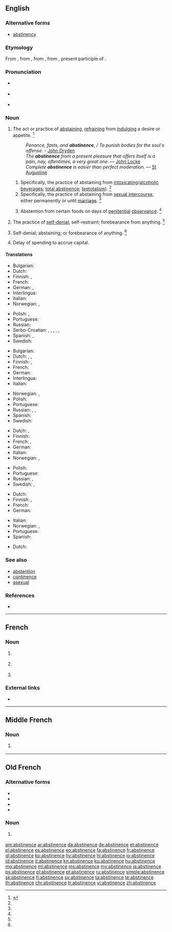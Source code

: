 ==English==
{{wikipedia}}

===Alternative forms===
* [[abstinency]]

===Etymology===
From {{etyl|enm|en}}, from {{etyl|fro|en}} {{term|abstinence|lang=fro}}, from {{etyl|la|en}} {{term|abstinentia|lang=la}}, from {{term|abstinēns|lang=la}}, present participle of {{m|la|abstinēō||I withhold}}.

===Pronunciation===
* {{a|RP}} {{IPA|/ˈæb.stɪ.nn̩s/|lang=en}}
* {{a|US}} {{IPA|/ˈæb.stə.nn̩s/|/ˈæb.stə.nn̩ts/|lang=en}}
* {{audio|En-us-abstinence.ogg|Audio (US)|lang=en}}

===Noun===
{{en-noun}}

# The act or practice of [[abstaining]], [[refrain]]ing from [[indulge|indulging]] a desire or appetite. {{defdate|First attested around 1150 to 1350.}}<ref name=SOED>{{R:SOED5|page=10}}</ref>
#: ''Penance, fasts, and '''abstinence''', / To punish bodies for the soul's offense.'' - [[w:John Dryden|John Dryden]]
#: ''The '''abstinence''' from a present pleasure that offers itself is a pain, nay, oftentimes, a very great one.'' — [[w:John Locke|John Locke]]
#: ''Complete '''abstinence''' is easier than perfect moderation.'' — [[w:Augustine of Hippo|St Augustine]]
## Specifically, the practice of abstaining from [[intoxicating]]/[[alcoholic]] [[beverage]]s; [[total abstinence]]; [[teetotalism]]). {{defdate|First attested around 1150 to 1350.}}<ref name=SOED/>
## Specifically, the practice of abstaining from [[sexual intercourse]], either permanently or until [[marriage]]. {{defdate|First attested around 1150 to 1350.}}<ref name=SOED/>
## {{context|ecclesiastical|lang=en}} Abstention from certain foods on days of [[penitential]] [[observance]]. {{defdate|First attested around 1150 to 1350.}}<ref name=SOED/>
# The practice of [[self-denial]]; self-restraint; forebearance from anything. {{defdate|First attested around 1350 to 1470.}}<ref name=SOED/>
# {{context|obsolete|lang=en}} Self-denial; abstaining; or forebearance of anything. {{defdate|First attested around 1150 to 1350.}}<ref name=SOED/>
# {{context|business|lang=en}} Delay of spending to accrue capital.

====Translations====
{{trans-top|the act or practice of abstaining}}
* Bulgarian: {{t|bg|възържание}}
* Dutch: {{t+|nl|onthouding|f}}
* Finnish: {{t|fi|pidättyminen}}, {{t+|fi|pidättyvyys}}
* French: {{t+|fr|abstinence|f}}
* German: {{t+|de|Enthaltsamkeit|f}}, {{t+|de|Abstinenz|f}}
* Interlingua: {{t|ia|abstinentia}}
* Italian: {{t+|it|astinenza|f}}
* Norwegian: {{t|no|avhold|n}}, {{t+|no|avholdenhet|m}}
{{trans-mid}}
* Polish: {{t+|pl|abstynencja|f}}, {{t|pl|wstrzemięźliwość|f}}
* Portuguese: {{t+|pt|abstinência|f}}
* Russian: {{t+|ru|воздержа́ние|n}}
* Serbo-Croatian: {{t+|sh|uzdržljivost}}, {{t|sh|samoodricanje}}, {{t+|sh|uzdržavanje}}, {{t|sh|umerenost}}, {{t+|sh|trezvenost}}, {{t+|sh|trezvenjaštvo}}
* Spanish: {{t+|es|vigilia|f}}, {{t+|es|abstinencia|f}}
* Swedish: {{t+|sv|avhållsamhet}}
{{trans-bottom}}

{{trans-top|specifically, abstinence from alcohol}}
* Bulgarian: {{t+|bg|трезвеност}}
* Dutch: {{t|nl|alcoholonthouding|f}}, {{qualifier|more frequent}} {{t|nl|geheelonthouding|f}}, {{t+|nl|abstinentie|f}}
* Finnish: {{t+|fi|raittius}}, {{t|fi|täysraittius}}
* French: {{t+|fr|abstinence|f}}
* German: {{t+|de|Abstinenz|f}}
* Interlingua: {{t-check|ia|[[abstinentia]] [[de]] [[alcohol]]}} {{attention|ia|2=was "[[abstinentia]] [[de]] [[alcohol]]" - assumed sum-of-parts; if an idiom, remove the wikilinks to the individual words. see [[User:Kephir/gadgets/xte#Translation_fixing]]}}
* Italian: {{t+|it|astinenza|f}}
{{trans-mid}}
* Norwegian: {{t|no|avhold|n}}, {{t+|no|avholdenhet|m}}
* Polish: {{t+|pl|abstynencja|f}}
* Portuguese: {{t+|pt|abstinência|f}}
* Russian: {{t+|ru|воздержа́ние|n}}, {{t+|ru|тре́звенность|f}}, {{t+|ru|абстине́нция|f}}
* Spanish: {{t-check|es|[[abstinencia]] [[del]] [[alcohol]]}} {{attention|es|2=was "[[abstinencia]] [[del]] [[alcohol]]" - assumed sum-of-parts; if an idiom, remove the wikilinks to the individual words. see [[User:Kephir/gadgets/xte#Translation_fixing]]}}
* Swedish: {{t+|sv|absolutism}}
{{trans-bottom}}

{{trans-top|specifically, abstinence from sexual intercourse}}
* Dutch: {{t+|nl|onthouding|f}}, {{t+|nl|abstinentie|f}}
* Finnish: {{t+|fi|pidättyvyys}}
* French: {{t+|fr|abstinence|f}}, {{t|fr|[[abstinence]] [[sexuelle]]|f}}
* German: {{t+|de|Keuschheit|f}}
* Italian: {{t+|it|astinenza|f}}
* Norwegian: {{t|no|avhold|n}}, {{t+|no|avholdenhet|m}}
{{trans-mid}}
* Polish: {{t|pl|wstrzemięźliwość|f}}
* Portuguese: {{t|pt|[[abstinência]] [[sexual]]|f}}
* Russian: {{t+|ru|воздержа́ние|n}}, {{t+|ru|абстине́нция|f}}
* Swedish: {{t+|sv|avhållsamhet}}, {{t+|sv|kyskhet}}
{{trans-bottom}}

{{trans-top|the practice of self-denial}}
* Dutch: {{t+|nl|onthouding|f}}
* Finnish: {{t+|fi|pidättyvyys}}, {{t+|fi|kieltäytyminen}}
* French: {{t+|fr|abstinence|f}}
* German: {{t+|de|Enthaltsamkeit|f}}
{{trans-mid}}
* Italian: {{t+|it|astinenza|f}}
* Norwegian: {{t|no|avhold|n}}, {{t+|no|avholdenhet|m}}
* Portuguese: {{t+|pt|abstinência|f}}
* Spanish: {{t+|es|vigilia|f}}
{{trans-bottom}}

{{trans-top|delay of spending}}
* Dutch: {{t|nl|uitstel van betaling}}
{{trans-mid}}
{{trans-bottom}}

===See also===
* [[abstention]]
* [[continence]]
* [[asexual]]

===References===
<references/>
* {{R:Webster 1913}}

----

==French==

===Noun===
{{fr-noun|f}}

# {{l|en|abstinence}} {{gloss|act or practice of abstaining}}
# {{l|en|abstinence}} {{gloss|specifically act or practice of abstaining from alcohol}}
# {{l|en|abstinence}} {{gloss|specifically act or practice of abstaining from sexual relations}}

===External links===
* {{R:TLFi}}

----

==Middle French==

===Noun===
{{frm-noun|f}}

# {{l|en|abstinence}} {{gloss|act or practice of abstaining}}

----

==Old French==

===Alternative forms===
* {{l|fro|abstinance}}
* {{l|fro|astinence}}
* {{l|fro|austinance}}
* {{l|fro|austinence}}

===Noun===
{{fro-noun|f}}

# {{l|en|abstinence}} {{gloss|act or practice of abstaining}}

[[am:abstinence]]
[[ar:abstinence]]
[[da:abstinence]]
[[de:abstinence]]
[[et:abstinence]]
[[el:abstinence]]
[[es:abstinence]]
[[eo:abstinence]]
[[fa:abstinence]]
[[fr:abstinence]]
[[gl:abstinence]]
[[ko:abstinence]]
[[hy:abstinence]]
[[hi:abstinence]]
[[io:abstinence]]
[[id:abstinence]]
[[it:abstinence]]
[[kn:abstinence]]
[[ku:abstinence]]
[[hu:abstinence]]
[[mg:abstinence]]
[[ml:abstinence]]
[[ms:abstinence]]
[[my:abstinence]]
[[ja:abstinence]]
[[ps:abstinence]]
[[pl:abstinence]]
[[pt:abstinence]]
[[ru:abstinence]]
[[simple:abstinence]]
[[sk:abstinence]]
[[fi:abstinence]]
[[sv:abstinence]]
[[ta:abstinence]]
[[te:abstinence]]
[[th:abstinence]]
[[chr:abstinence]]
[[tr:abstinence]]
[[vi:abstinence]]
[[zh:abstinence]]